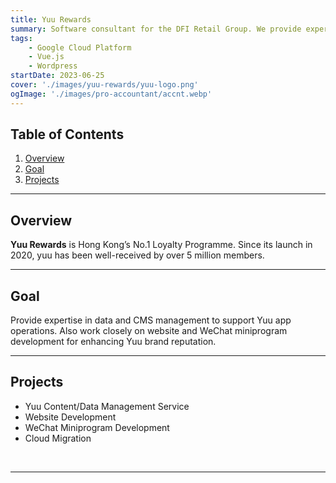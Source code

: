 ```yaml
---
title: Yuu Rewards
summary: Software consultant for the DFI Retail Group. We provide expertise in data and CMS management to support Yuu app operations. Also work closely on website and WeChat miniprogram development for enhancing Yuu brand reputation.
tags:
    - Google Cloud Platform
    - Vue.js
    - Wordpress
startDate: 2023-06-25
cover: './images/yuu-rewards/yuu-logo.png'
ogImage: './images/pro-accountant/accnt.webp'
---
```



## Table of Contents
1. [Overview](#overview)
1. [Goal](#goal)
1. [Projects](#projects)

---

## Overview

**Yuu Rewards** is Hong Kong’s No.1 Loyalty Programme. Since its launch in 2020, yuu has been well-received by over 5 million members.

---

## Goal

Provide expertise in data and CMS management to support Yuu app operations. Also work closely on website and WeChat miniprogram development for enhancing Yuu brand reputation.

---

## Projects
- Yuu Content/Data Management Service
- Website Development
- WeChat Miniprogram Development
- Cloud Migration

<img src={sup1.src} alt="" />

<img src={sup2.src} alt="" />

---
